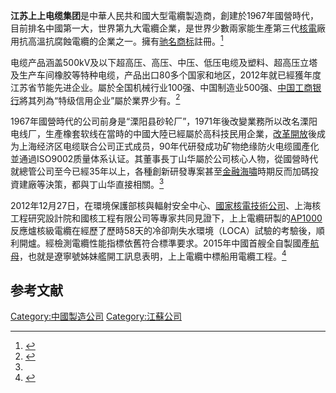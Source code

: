 {{Infobox_Company 
| company_name_zh = 江蘇上上電纜集團
| company_name = 江苏上上电缆集团
| company_logo = 
| company_type = 民營企業
| foundation = 1967年
| location =[[中華人民共和國|中國]][[江蘇|江蘇]]溧阳市上上路68号
| products  = 電纜
| industry = 輕工業
| key_people = [[董事長|董事長]]：丁山华
| sales =  
| profit =  
| asset =  
| market_value = 
| num_employees = 
| revenue = 120億人民幣
| homepage = {{url|http://www.shangshang.com/}}
}}

'''江苏上上电缆集团'''是中華人民共和國大型電纜製造商，創建於1967年國營時代，目前排名中國第一大，世界第九大電纜企業，是世界少數兩家能生產第三代[[核電|核電]]廠用抗高溫抗腐蝕電纜的企業之一。擁有[[驰名商标|驰名商标]]註冊。<ref>{{Cite web |url=http://tv.cctv.com/2017/01/12/VIDE1w1advYoQYsV28ukzWfv170112.shtml |title=央視-電纜傳奇震撼世界 |access-date=2017-01-13 |archive-date=2020-11-03 |archive-url=https://web.archive.org/web/20201103113451/http://tv.cctv.com/2017/01/12/VIDE1w1advYoQYsV28ukzWfv170112.shtml |dead-url=no }}</ref>

电缆产品涵盖500kV及以下超高压、高压、中压、低压电缆及塑料、超高压立塔及生产车间橡胶等特种电缆，产品出口80多个国家和地区，2012年就已經獲年度江苏省节能先进企业。屬於全国机械行业100强、中国制造业500强、[[中国工商银行|中国工商银行]]將其列為“特级信用企业”屬於業界少有。<ref name="#1">{{Cite web |url=http://finance.sina.com.cn/roll/2016-12-04/doc-ifxyicnf1505018.shtml |title=新浪-要做上上之選 |access-date=2017-01-13 |archive-date=2020-10-03 |archive-url=https://web.archive.org/web/20201003175332/http://finance.sina.com.cn/roll/2016-12-04/doc-ifxyicnf1505018.shtml |dead-url=no }}</ref>

1967年國營時代的公司前身是“溧阳县砂轮厂”，1971年後改變業務所以改名溧阳电线厂，生產橡套软线在當時的中國大陸已經屬於高科技民用企業，[[改革開放|改革開放]]後成为上海经济区电缆联合公司正式成员，90年代研發成功矿物绝缘防火电缆國產化並通過ISO9002质量体系认证。其董事長丁山华屬於公司核心人物，從國營時代就總管公司至今已經35年以上，各種創新研發專案甚至[[金融海嘯|金融海嘯]]時期反而加碼投資建廠等決策，都與丁山华直接相關。<ref name="#1"/>

2012年12月27日，在環境保護部核與輻射安全中心、[[國家核電技術公司|國家核電技術公司]]、上海核工程研究設計院和國核工程有限公司等專家共同見證下，上上電纜研製的[[AP1000|AP1000]]反應爐核級電纜在經歷了歷時58天的冷卻劑失水環境（LOCA）試驗的考驗後，順利開爐。經檢測電纜性能指標依舊符合標準要求。2015年中國首艘全自製國產[[航母|航母]]，也就是遼寧號姊妹艦開工訊息表明，上上電纜中標船用電纜工程。<ref>{{Cite web |url=http://the-sun.on.cc/cnt/china_world/20150202/00429_018.html |title=江蘇上上電纜中標 中國第二艘航母在建 |access-date=2017-01-13 |archive-date=2017-01-16 |archive-url=https://web.archive.org/web/20170116180318/http://the-sun.on.cc/cnt/china_world/20150202/00429_018.html |dead-url=no }}</ref>

==参考文献==
{{reflist}}

[[Category:中國製造公司|Category:中國製造公司]]
[[Category:江蘇公司|Category:江蘇公司]]